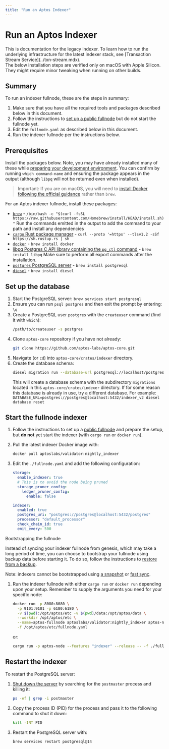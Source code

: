 ```yaml
---
title: "Run an Aptos Indexer"
---
```




# Run an Aptos Indexer

<Aside type="caution"> 
This is documentation for the legacy indexer. To learn how to run the underlying infrastructure for the latest indexer stack, see [Transaction Stream Service](../txn-stream.mdx).
</Aside>

<Aside type="caution"> 
The below installation steps are verified only on macOS with Apple Silicon. They might require minor tweaking when running on other builds.
</Aside>

## Summary

To run an indexer fullnode, these are the steps in summary:

1. Make sure that you have all the required tools and packages described below in this document.
1. Follow the instructions to [set up a public fullnode](../../../network/nodes/full-node/verify-pfn.mdx) but do not start the fullnode yet.
1. Edit the `fullnode.yaml` as described below in this document.
1. Run the indexer fullnode per the instructions below.

## Prerequisites

Install the packages below. Note, you may have already installed many of these while [preparing your development environment](../../../network/nodes/building-from-source.mdx). You can confirm by running `which command-name` and ensuring the package appears in the output (although `libpq` will not be returned even when installed).

> Important: If you are on macOS, you will need to [install Docker following the official guidance](https://docs.docker.com/desktop/install/mac-install/) rather than `brew`.

For an Aptos indexer fullnode, install these packages:

- [`brew`](https://brew.sh/) - `/bin/bash -c "$(curl -fsSL https://raw.githubusercontent.com/Homebrew/install/HEAD/install.sh)"` Run the commands emitted in the output to add the command to your path and install any dependencies
- [`cargo` Rust package manager](https://www.rust-lang.org/tools/install) - `curl --proto '=https' --tlsv1.2 -sSf https://sh.rustup.rs | sh`
- [`docker`](https://docs.docker.com/get-docker/) - `brew install docker`
- [libpq Postgres C API library containing the `pg_ctl` command](https://formulae.brew.sh/formula/libpq) - `brew install libpq`
  Make sure to perform all export commands after the installation.
- [`postgres` PostgreSQL server](https://www.postgresql.org/) - `brew install postgresql`
- [`diesel`](https://diesel.rs/) - `brew install diesel`

## Set up the database

1. Start the PostgreSQL server:
   `brew services start postgresql`
1. Ensure you can run `psql postgres` and then exit the prompt by entering: `\q`
1. Create a PostgreSQL user `postgres` with the `createuser` command (find it with `which`):
   ```bash filename="Terminal"
   /path/to/createuser -s postgres
   ```
1. Clone `aptos-core` repository if you have not already:
   ```bash filename="Terminal"
   git clone https://github.com/aptos-labs/aptos-core.git
   ```
1. Navigate (or `cd`) into `aptos-core/crates/indexer` directory.
1. Create the database schema:
   ```bash filename="Terminal"
   diesel migration run --database-url postgresql://localhost/postgres
   ```
   This will create a database schema with the subdirectory `migrations` located in this `aptos-core/crates/indexer` directory. If for some reason this database is already in use, try a different database. For example: `DATABASE_URL=postgres://postgres@localhost:5432/indexer_v2 diesel database reset`

## Start the fullnode indexer

1. Follow the instructions to set up a [public fullnode](../../../network/nodes/full-node/verify-pfn.mdx) and prepare the setup, but **do not** yet start the indexer (with `cargo run` or `docker run`).
1. Pull the latest indexer Docker image with:
   ```bash filename="Terminal"
   docker pull aptoslabs/validator:nightly_indexer
   ```
1. Edit the `./fullnode.yaml` and add the following configuration:

   ```yaml filename="fullnode.yaml"
   storage:
     enable_indexer: true
     # This is to avoid the node being pruned
     storage_pruner_config:
       ledger_pruner_config:
         enable: false

   indexer:
     enabled: true
     postgres_uri: "postgres://postgres@localhost:5432/postgres"
     processor: "default_processor"
     check_chain_id: true
     emit_every: 500
   ```

<Aside type="note"> 
Bootstrapping the fullnode

Instead of syncing your indexer fullnode from genesis, which may take a long period of time, you can choose to bootstrap your fullnode using backup data before starting it. To do so, follow the instructions to [restore from a backup](../../../network/nodes/bootstrap-fullnode/aptos-db-restore.mdx).

Note: indexers cannot be bootstrapped using [a snapshot](../../../network/nodes/bootstrap-fullnode.mdx) or [fast sync](../../../network/nodes/configure/state-sync.mdx#fast-syncing).
</Aside>

1. Run the indexer fullnode with either `cargo run` or `docker run` depending upon your setup. Remember to supply the arguments you need for your specific node:
   ```bash filename="Terminal"
   docker run -p 8080:8080 \
     -p 9101:9101 -p 6180:6180 \
     -v $(pwd):/opt/aptos/etc -v $(pwd)/data:/opt/aptos/data \
     --workdir /opt/aptos/etc \
     --name=aptos-fullnode aptoslabs/validator:nightly_indexer aptos-node \
     -f /opt/aptos/etc/fullnode.yaml
   ```
   or:
   ```bash filename="Terminal"
   cargo run -p aptos-node --features "indexer" --release -- -f ./fullnode.yaml
   ```

## Restart the indexer

To restart the PostgreSQL server:

1. [Shut down the server](https://www.postgresql.org/docs/8.1/postmaster-shutdown.html) by searching for the `postmaster` process and killing it:

   ```bash filename="Terminal"
   ps -ef | grep -i postmaster
   ```

1. Copy the process ID (PID) for the process and pass it to the following command to shut it down:

   ```bash filename="Terminal"
   kill -INT PID
   ```

1. Restart the PostgreSQL server with:
   ```bash filename="Terminal"
   brew services restart postgresql@14
   ```
